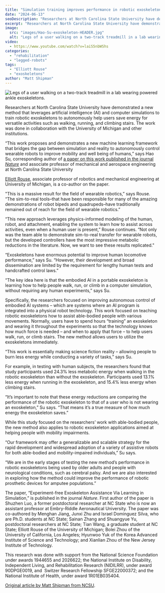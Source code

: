 ```yaml
---
title: "Simulation training improves performance in robotic exoskeletons"
date: "2024-06-13"
seoDescription: "Researchers at North Carolina State University have demonstrated a new method that leverages artificial intelligence (AI) and computer simulations to train robotic exoskeletons to autonomously help users save energy for versatile activities such as walking, running, and climbing stairs."
excerpt: "Researchers at North Carolina State University have demonstrated a new method that leverages artificial intelligence (AI) and computer simulations to train robotic exoskeletons to autonomously help users save energy for versatile activities such as walking, running, and climbing stairs."
image: 
  src: "images/Hao-Su-exoskeleton-HEADER.jpg"
  alt: "Legs of a user walking on a two-track treadmill in a lab wearing powered ankle exoskeletons."
video: 
  - https://www.youtube.com/watch?v=laiS5nbWShs
categories: 
  - "rehabilitation"
  - "legged-robots"
tags:
  - "Elliott Rouse"
  - "exoskeletons"
author: "Matt Shipman"
---
```


![Legs of a user walking on a two-track treadmill in a lab wearing powered ankle exoskeletons.](images/53268019056_a306716491_k-1024x683.jpg)

Researchers at North Carolina State University have demonstrated a new method that leverages artificial intelligence (AI) and computer simulations to train robotic exoskeletons to autonomously help users save energy for versatile activities such as walking, running, and climbing stairs. The work was done in collaboration with the University of Michigan and other institutions.

“This work proposes and demonstrates a new machine learning framework that bridges the gap between simulation and reality to autonomously control wearable robots to improve mobility and well being of humans,” says Hao Su, corresponding author of [a paper on this work published in the journal _Nature_](https://www.nature.com/articles/s41586-024-07382-4) and associate professor of mechanical and aerospace engineering at North Carolina State University

[Elliott Rouse](https://robotics.umich.edu/profile/elliott-rouse/ "Elliott Rouse"), associate professor of robotics and mechanical engineering at University of Michigan, is a co-author on the paper.

<VideoCenter url="https://www.youtube.com/watch?v=laiS5nbWShs" caption="Researchers at North Carolina State University have demonstrated a new method that leverages artificial intelligence (AI) and computer simulations to train robotic exoskeletons to autonomously help users save energy for versatile activities such as walking, running, and climbing stairs." />

"This is a massive result for the field of wearable robotics,” says Rouse. “The sim-to-real tools–that have been responsible for many of the amazing demonstrations of robot bipeds and quadrupeds–have traditionally remained out of reach for the field of wearable robotics.”

“This new approach leverages physics-informed modeling of the human, robot, and attachment, enabling the system to learn how to assist across activities, even when a human user is present,” Rouse continues. “Not only was the team able to demonstrate sim-to-real transfer for wearable robots, but the developed controllers have the most impressive metabolic reductions in the literature. Now, we want to see these results replicated."

“Exoskeletons have enormous potential to improve human locomotive performance,” says Su. “However, their development and broad dissemination are limited by the requirement for lengthy human tests and handcrafted control laws.”

“The key idea here is that the embodied AI in a portable exoskeleton is learning how to help people walk, run, or climb in a computer simulation, without requiring any human experiments,” says Su.

Specifically, the researchers focused on improving autonomous control of embodied AI systems – which are systems where an AI program is integrated into a physical robot technology. This work focused on teaching robotic exoskeletons how to assist able-bodied people with various movements. Normally, users have to spend hours “training” an exoskeleton and wearing it throughout the experiments so that the technology knows how much force is needed – and when to apply that force – to help users walk, run, or climb stairs. The new method allows users to utilize the exoskeletons immediately.

“This work is essentially making science fiction reality – allowing people to burn less energy while conducting a variety of tasks,” says Su.

For example, in testing with human subjects, the researchers found that study participants used 24.3% less metabolic energy when walking in the robotic exoskeleton than without the exoskeleton. Participants used 13.1% less energy when running in the exoskeleton, and 15.4% less energy when climbing stairs.

“It’s important to note that these energy reductions are comparing the performance of the robotic exoskeleton to that of a user who is not wearing an exoskeleton,” Su says. “That means it’s a true measure of how much energy the exoskeleton saves.”

While this study focused on the researchers’ work with able-bodied people, the new method also applies to robotic exoskeleton applications aimed at helping people with mobility impairments.

“Our framework may offer a generalizable and scalable strategy for the rapid development and widespread adoption of a variety of assistive robots for both able-bodied and mobility-impaired individuals,” Su says.

“We are in the early stages of testing the new method’s performance in robotic exoskeletons being used by older adults and people with neurological conditions, such as cerebral palsy. And we are also interested in exploring how the method could improve the performance of robotic prosthetic devices for amputee populations.”

The paper, “Experiment-free Exoskeleton Assistance Via Learning in Simulation,” is published in the journal _Nature_. First author of the paper is Shuzhen Luo, a former postdoctoral researcher at NC State who is now an assistant professor at Embry-Riddle Aeronautical University. The paper was co-authored by Menghan Jiang, Junxi Zhu and Israel Dominguez Silva, who are Ph.D. students at NC State; Sainan Zhang and Shuangyue Yu, postdoctoral researchers at NC State; Tian Wang, a graduate student at NC State; Elliott Rouse of the University of Michigan; Bolei Zhou of the University of California, Los Angeles; Hyunwoo Yuk of the Korea Advanced Institute of Science and Technology; and Xianlian Zhou of the New Jersey Institute of Technology.

This research was done with support from the National Science Foundation under awards 1944655 and 2026622; the National Institute on Disability, Independent Living, and Rehabilitation Research (NIDILRR), under award 90DPGE0019, and  Switzer Research Fellowship SFGE22000372; and the National Institute of Health, under award 1R01EB035404.

[Original article by Matt Shipman from NCSU](https://news.ncsu.edu/2024/06/ai-training-robotic-exoskeletons/).
